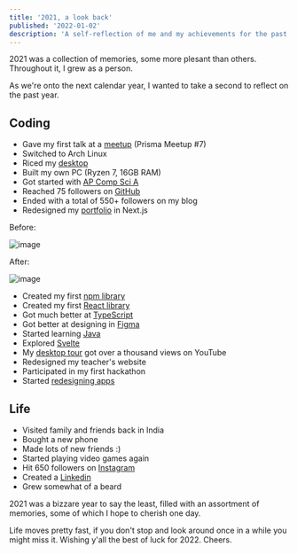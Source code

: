 ```yaml
---
title: '2021, a look back'
published: '2022-01-02'
description: 'A self-reflection of me and my achievements for the past year'
---
```


2021 was a collection of memories, some more plesant than others. Throughout it, I grew as a person.

As we're onto the next calendar year, I wanted to take a second to reflect on the past year.

## Coding

- Gave my first talk at a [meetup](https://youtu.be/PUfqXnWhwLk) (Prisma Meetup #7)
- Switched to Arch Linux
- Riced my [desktop](https://github.com/harshhhdev/dotfiles)
- Built my own PC (Ryzen 7, 16GB RAM)
- Got started with [AP Comp Sci A](https://apstudents.collegeboard.org/courses/ap-computer-science-a)
- Reached 75 followers on [GitHub](https://github.com/harshhhdev)
- Ended with a total of 550+ followers on my blog
- Redesigned my [portfolio](https://harshhhdev.github.io) in Next.js

Before:

![image](https://user-images.githubusercontent.com/69592270/147895558-cf2a4378-0bc7-45bf-b1fd-c826dea8c827.png)

After:

![image](https://user-images.githubusercontent.com/69592270/147895569-6e750eda-e537-4cfd-ae58-7a4f7f6d0359.png)

- Created my first [npm library](https://github.com/harshhhdev/pastemyst.js)
- Created my first [React library](https://github.com/harshhhdev/custom-pointer-react)
- Got much better at [TypeScript](https://typescriptlang.org)
- Got better at designing in [Figma](https://figma.com)
- Started learning [Java](https://www.java.com/en/)
- Explored [Svelte](https://svelte.dev/)
- My [desktop tour](https://youtu.be/Th2jLZPZ7rc) got over a thousand views on YouTube
- Redesigned my teacher's website
- Participated in my first hackathon
- Started [redesigning apps](https://www.behance.net/harshhhdev)

## Life

- Visited family and friends back in India
- Bought a new phone
- Made lots of new friends :)
- Started playing video games again
- Hit 650 followers on [Instagram](https://instagram.com/harshh.singh_)
- Created a [Linkedin](https://www.linkedin.com/in/harsh-singh-5ba6b31b8/)
- Grew somewhat of a beard

2021 was a bizzare year to say the least, filled with an assortment of memories, some of which I hope to cherish one day.

Life moves pretty fast, if you don't stop and look around once in a while you might miss it. Wishing y'all the best of luck for 2022. Cheers.
